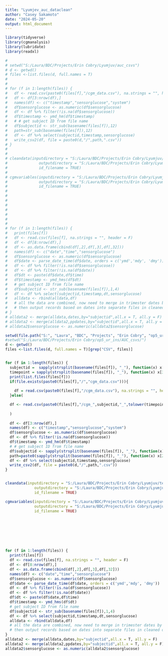 ```yaml
---
title: "Lyumjev_auc_dataclean"
author: "Casey Sakamoto"
date: "2024-05-20"
output: html_document
---
```


```r
library(tidyverse)
library(cgmanalysis)
library(lubridate)
library(readxl)
```



```r
# 
# setwd("S:/Laura/BDC/Projects/Erin Cobry/Lyumjuv/auc_csvs")
# d <- getwd()
# files <-list.files(d, full.names = T)
# 
# 
# for (f in 1:length(files)) {
#   df <- read.csv(paste0(files[f],"/cgm_data.csv"), na.strings = "", header = F)
#   df <- df[3:nrow(df),]
#   names(df) <- c("timestamp","sensorglucose","system")
#   df$sensorglucose <- as.numeric(df$sensorglucose)
#   df <- df %>% filter(!is.na(df$sensorglucose))
#   df$timestamp <- ymd_hm(df$timestamp)
#   # # get subject ID from file name
#   df$subjectid <- str_sub(basename(files[f]),12)
#   path=str_sub(basename(files[f]),12)
#   df <- df %>% select(subjectid,timestamp,sensorglucose)
#   write_csv2(df, file = paste0(d,"/",path,".csv"))
# }
# 
# 
# cleandata(inputdirectory = "S:/Laura/BDC/Projects/Erin Cobry/Lyumjuv/test_cgm",
#              outputdirectory = "S:/Laura/BDC/Projects/Erin Cobry/Lyumjuv",
#              id_filename = TRUE)
# 
# cgmvariables(inputdirectory = "S:/Laura/BDC/Projects/Erin Cobry/Lyumjuv/test_cleaned_cgm",
#              outputdirectory = "S:/Laura/BDC/Projects/Erin Cobry/Lyumjuv",
#              id_filename = TRUE)
# 
# 
# 
# 
# 
# 
# 
# 
# for (f in 1:length(files)) {
#   print(files[f])
#   df <- read.csv(files[f], na.strings = "", header = F)
#   df <- df[8:nrow(df),]
#   df <- as.data.frame(cbind(df[,2],df[,3],df[,32]))
#   names(df) <- c("date","time","sensorglucose")
#   df$sensorglucose <- as.numeric(df$sensorglucose)
#   df$date <- parse_date_time(df$date, orders = c('ymd','mdy', 'dmy'))
#   df <- df %>% filter(!is.na(df$sensorglucose))
#   df <- df %>% filter(!is.na(df$date))
#   df$dt <- paste(df$date,df$time)
#   df$timestamp <- ymd_hms(df$dt)
#   # get subject ID from file name
#   df$subjectid <- str_sub(basename(files[f]),1,4)
#   df <- df %>% select(subjectid,timestamp,dt,sensorglucose)
#   alldata <- rbind(alldata,df)
#   # all the data are combined, now need to merge in trimester dates by subject ID 
#   # then output records based on dates into separate files in cleaned directory
# }
# alldata2 <- merge(alldata,dates,by="subjectid",all.x = T, all.y = F)
# alldata2 <- merge(alldata2,ppdates,by="subjectid",all.x = T, all.y = F)
# alldata2$sensorglucose <- as.numeric(alldata2$sensorglucose)


```

```r
setwd(file.path("S:", "Laura", "BDC", "Projects", "Erin Cobry", "op5_ur_ins", "AUC_csv"))
#setwd("S:/Laura/BDC/Projects/Erin Cobry/op5_ur_ins/AUC_csvs/")
d <- getwd()
files <-list.files(d, full.names = T)[grep("CSV", files)]


for (f in 1:length(files)) {
  subjectid =  sapply(strsplit(basename(files[f]), "_"), function(x) x[2])
  timepoint = sapply(strsplit(basename(files[f]), "_"), function(x) x[3])
  print(list.files(files[f]))
  if(file.exists(paste0(files[f],"/","cgm_data.csv"))){
    
    df = read.csv(paste0(files[f],"/cgm_data.csv"), na.strings = "", header = F)
  }else(

  df <- read.csv(paste0(files[f],"/cgm_",subjectid,"_",tolower(timepoint), ".csv"), na.strings = "", header = F)
  
  )
  
  df <- df[3:nrow(df),]
  names(df) <- c("timestamp","sensorglucose","system")
  df$sensorglucose <- as.numeric(df$sensorglucose)
  df <- df %>% filter(!is.na(df$sensorglucose))
  df$timestamp <- ymd_hm(df$timestamp)
  # # get subject ID from file name
  df$subjectid <- sapply(strsplit(basename(files[f]), "_"), function(x) x[2])
  path=paste0(sapply(strsplit(basename(files[f]), "_"), function(x) x[2]), "_",sapply(strsplit(basename(files[f]), "_"), function(x) x[3]) )
  df <- df %>% select(subjectid,timestamp,sensorglucose)
  write_csv2(df, file = paste0(d,"/",path,".csv"))
}


cleandata(inputdirectory = "S:/Laura/BDC/Projects/Erin Cobry/Lyumjuv/test_cgm",
             outputdirectory = "S:/Laura/BDC/Projects/Erin Cobry/Lyumjuv",
             id_filename = TRUE)

cgmvariables(inputdirectory = "S:/Laura/BDC/Projects/Erin Cobry/Lyumjuv/test_cleaned_cgm",
             outputdirectory = "S:/Laura/BDC/Projects/Erin Cobry/Lyumjuv",
             id_filename = TRUE)








for (f in 1:length(files)) {
  print(files[f])
  df <- read.csv(files[f], na.strings = "", header = F)
  df <- df[8:nrow(df),]
  df <- as.data.frame(cbind(df[,2],df[,3],df[,32]))
  names(df) <- c("date","time","sensorglucose")
  df$sensorglucose <- as.numeric(df$sensorglucose)
  df$date <- parse_date_time(df$date, orders = c('ymd','mdy', 'dmy'))
  df <- df %>% filter(!is.na(df$sensorglucose))
  df <- df %>% filter(!is.na(df$date))
  df$dt <- paste(df$date,df$time)
  df$timestamp <- ymd_hms(df$dt)
  # get subject ID from file name
  df$subjectid <- str_sub(basename(files[f]),1,4)
  df <- df %>% select(subjectid,timestamp,dt,sensorglucose)
  alldata <- rbind(alldata,df)
  # all the data are combined, now need to merge in trimester dates by subject ID 
  # then output records based on dates into separate files in cleaned directory
}
alldata2 <- merge(alldata,dates,by="subjectid",all.x = T, all.y = F)
alldata2 <- merge(alldata2,ppdates,by="subjectid",all.x = T, all.y = F)
alldata2$sensorglucose <- as.numeric(alldata2$sensorglucose)


```